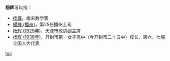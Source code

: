 '''杨辉'''可以指：
* [[杨辉|杨辉]]，南宋数学家
* [[楊輝_(播州)|楊輝 (播州)]]，第25任播州土司
* [[杨辉_(1929年)|杨辉 (1929年)]]，天津市政协副主席
* [[杨辉_(1936年)|杨辉 (1936年)]]，开封市第一女子高中（今开封市二十五中）校长，第六、七届全国人大代表

{{disambig}}

[[Category:二字杨姓人名消歧义|hui]]